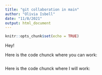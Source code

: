 ```yaml
---
title: "git collaboration in main"
author: "Olivia Isbell"
date: "11/8/2021"
output: html_document
---
```


```r
knitr::opts_chunk$set(echo = TRUE)
```

Hey! 

Here is the code chunck where you can work:
```r

```

Here is the code chunck where I will work:
```r

```

